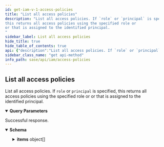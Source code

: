 ```yaml
---
id: get-iam-v-1-access-policies
title: "List all access policies"
description: "List all access policies. If `role` or `principal` is specified,
this returns all access policies using the specified role or 
or that is assigned to the identified principal.
"
sidebar_label: List all access policies
hide_title: true
hide_table_of_contents: true
api: {"description":"List all access policies. If `role` or `principal` is specified,\nthis returns all access policies using the specified role or \nor that is assigned to the identified principal.\n","operationId":"get-iam-v1-access_policies","parameters":[{"description":"The [role](/sase/docs/all-roles) that you want to use for this list operation.\n","in":"query","name":"role","schema":{"type":"string"}},{"description":"The email address of the principal that you want to use for this list operation.\n","in":"query","name":"principal","schema":{"type":"string"}}],"responses":{"200":{"content":{"application/json":{"schema":{"allOf":[{"properties":{"count":{"description":"Total count of the items","type":"integer"}},"required":["count","items"],"type":"object"},{"example":{"count":1,"items":[{"id":"9d5104a0-1b0e-4f1d-be40-87f7810327e9","inherited_from":"1234567890","principal":"user@paloaltonetworks.com","principal_display_name":"firstname lastname","principal_type":"user","resource":"prn:123::::","role":"superuser"}]}},{"properties":{"items":{"items":{"allOf":[{"properties":{"id":{"description":"Access policy unique identifier.\n","example":"9d5104a0-1b0e-4f1d-be40-87f7810327e9","type":"string"},"inherited_from":{"description":"The lowest level TSG to which the access policy belongs.\n","example":"1234567890","type":"string"},"principal":{"description":"The email address of the user or service account that is granted this\naccess policy.\n","example":"user@paloaltonetworks.com","type":"string"},"principal_display_name":{"description":"_firstname lastname_ OR _firstname_ OR _username_.\n","example":"firstname lastname","type":"string"},"principal_type":{"description":"Whether the principal is a user or a service account.\n","example":"user","type":"string"},"resource":{"description":"The resource to which this access policy is assigned. It is in the format:\n\n  `prn:<TSG_ID>::::`\n","example":"prn:123::::","type":"string"},"role":{"description":"The [role](/sase/docs/all-roles) used for this access policy.\n","example":"superuser","type":"string"}},"title":"List Type for access_policy","type":"object"}]},"type":"array"}},"type":"object"}]}}},"description":"Successful response."}},"security":[{"Bearer":[]}],"tags":["AccessPolicies"],"method":"get","path":"/iam/v1/access_policies","servers":[{"url":"https://api.sase.paloaltonetworks.com"}],"securitySchemes":{"Bearer":{"scheme":"bearer","type":"http"}},"info":{"contact":{},"description":"Access policies describe what actions a user or service account can take. These are role-based,\nwhere each [role](/sase/api/iam/roles) is defined by a collection of one or more \n[permissions](/sase/api/iam/permissions).\n","title":"Access Policies","version":"1.0"},"postman":{"name":"List all access policies","description":{"content":"List all access policies. If `role` or `principal` is specified,\nthis returns all access policies using the specified role or \nor that is assigned to the identified principal.\n","type":"text/plain"},"url":{"path":["iam","v1","access_policies"],"host":["{{baseUrl}}"],"query":[{"disabled":false,"description":{"content":"The [role](/sase/docs/all-roles) that you want to use for this list operation.\n","type":"text/plain"},"key":"role","value":""},{"disabled":false,"description":{"content":"The email address of the principal that you want to use for this list operation.\n","type":"text/plain"},"key":"principal","value":""}],"variable":[]},"header":[{"key":"Accept","value":"application/json"}],"method":"GET","auth":{"type":"bearer","bearer":[{"type":"any","value":"<Bearer Token>","key":"token"}]}}}
sidebar_class_name: "get api-method"
info_path: sase/api/iam/access-policies
---
```



## List all access policies



List all access policies. If `role` or `principal` is specified,
this returns all access policies using the specified role or 
or that is assigned to the identified principal.


<details style={{"marginBottom":"1rem"}} data-collapsed={false} open={true}><summary style={{}}><strong>Query Parameters</strong></summary><div><ul><ParamsItem className={"paramsItem"} param={{"description":"The [role](/sase/docs/all-roles) that you want to use for this list operation.\n","in":"query","name":"role","schema":{"type":"string"}}}></ParamsItem><ParamsItem className={"paramsItem"} param={{"description":"The email address of the principal that you want to use for this list operation.\n","in":"query","name":"principal","schema":{"type":"string"}}}></ParamsItem></ul></div></details><div><ApiTabs><TabItem label={"200"} value={"200"}><div>

Successful response.

</div><div><MimeTabs groupId={"mime-type"}><TabItem label={"application/json"} value={"application/json"}><SchemaTabs groupId={"schema-tabs"}><TabItem label={"Schema"} value={"Schema"}><details style={{}} data-collapsed={false} open={true}><summary style={{"textAlign":"left"}}><strong>Schema</strong></summary><div style={{"textAlign":"left","marginLeft":"1rem"}}></div><ul style={{"marginLeft":"1rem"}}><SchemaItem collapsible={false} name={"count"} required={false} schemaDescription={"Total count of the items"} schemaName={"integer"} qualifierMessage={undefined} defaultValue={undefined}></SchemaItem><SchemaItem collapsible={true} className={"schemaItem"}><details style={{}}><summary style={{}}><strong>items</strong><span style={{"opacity":"0.6"}}> object[]</span></summary><div style={{"marginLeft":"1rem"}}><SchemaItem collapsible={false} name={"id"} required={false} schemaDescription={"Access policy unique identifier.\n"} schemaName={"string"} qualifierMessage={undefined} defaultValue={undefined}></SchemaItem><SchemaItem collapsible={false} name={"inherited_from"} required={false} schemaDescription={"The lowest level TSG to which the access policy belongs.\n"} schemaName={"string"} qualifierMessage={undefined} defaultValue={undefined}></SchemaItem><SchemaItem collapsible={false} name={"principal"} required={false} schemaDescription={"The email address of the user or service account that is granted this\naccess policy.\n"} schemaName={"string"} qualifierMessage={undefined} defaultValue={undefined}></SchemaItem><SchemaItem collapsible={false} name={"principal_display_name"} required={false} schemaDescription={"_firstname lastname_ OR _firstname_ OR _username_.\n"} schemaName={"string"} qualifierMessage={undefined} defaultValue={undefined}></SchemaItem><SchemaItem collapsible={false} name={"principal_type"} required={false} schemaDescription={"Whether the principal is a user or a service account.\n"} schemaName={"string"} qualifierMessage={undefined} defaultValue={undefined}></SchemaItem><SchemaItem collapsible={false} name={"resource"} required={false} schemaDescription={"The resource to which this access policy is assigned. It is in the format:\n\n  `prn:<TSG_ID>::::`\n"} schemaName={"string"} qualifierMessage={undefined} defaultValue={undefined}></SchemaItem><SchemaItem collapsible={false} name={"role"} required={false} schemaDescription={"The [role](/sase/docs/all-roles) used for this access policy.\n"} schemaName={"string"} qualifierMessage={undefined} defaultValue={undefined}></SchemaItem></div></details></SchemaItem></ul></details></TabItem><TabItem label={"Example (from schema)"} value={"Example (from schema)"}><ResponseSamples responseExample={"{\n  \"count\": 0,\n  \"items\": [\n    {\n      \"id\": \"string\",\n      \"inherited_from\": \"string\",\n      \"principal\": \"string\",\n      \"principal_display_name\": \"string\",\n      \"principal_type\": \"string\",\n      \"resource\": \"string\",\n      \"role\": \"string\"\n    }\n  ]\n}"} language={"json"}></ResponseSamples></TabItem></SchemaTabs></TabItem></MimeTabs></div></TabItem></ApiTabs></div>
      